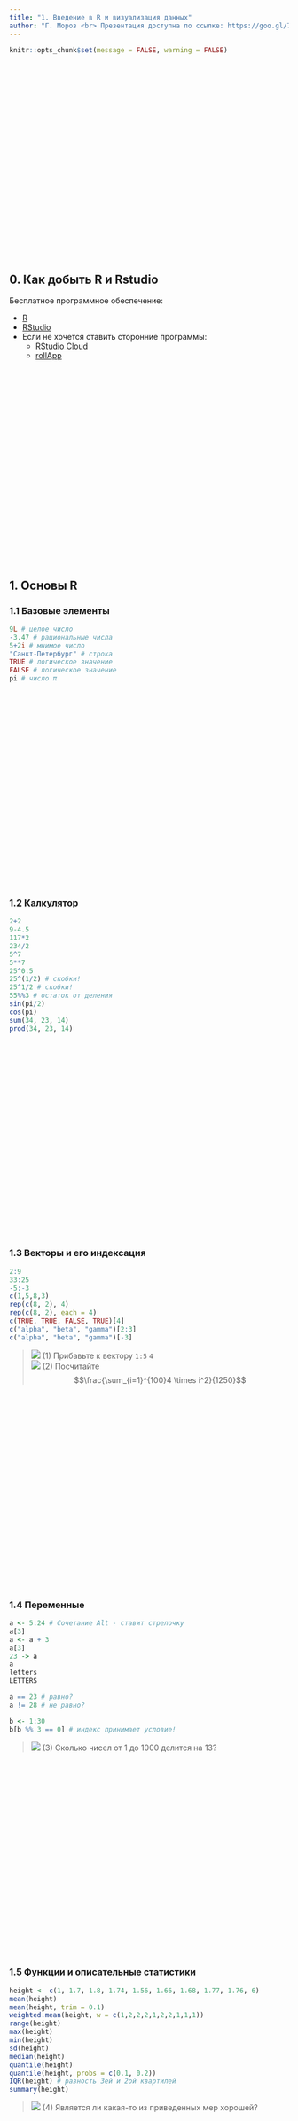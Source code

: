 ```yaml
---
title: "1. Введение в R и визуализация данных"
author: "Г. Мороз <br> Презентация доступна по ссылке: https://goo.gl/78y9br"
---
```


```r
knitr::opts_chunk$set(message = FALSE, warning = FALSE)
```

<style>
.parallax {
    /* The image used */
    background-image: url("1_logo.jpg");

    /* Set a specific height */
    min-height: 350px; 

    /* Create the parallax scrolling effect */
    background-attachment: fixed;
    background-position: center;
    background-repeat: no-repeat;
    background-size: auto;
}
</style>

<div class="parallax"></div>

## 0. Как добыть R и Rstudio

Бесплатное программное обеспечение:

* [R](https://cran.r-project.org/)
* [RStudio](https://www.rstudio.com/products/rstudio/download/#download)
* Если не хочется ставить сторонние программы:
    * [RStudio Cloud](https://rstudio.cloud/)
    * [rollApp](https://www.rollapp.com/app/rstudio)

<div class="parallax"></div>

## 1. Основы R
### 1.1 Базовые элементы
```r
9L # целое число
-3.47 # рациональные числа
5+2i # мнимое число
"Санкт-Петербург" # строка
TRUE # логическое значение
FALSE # логическое значение
pi # число π
```

<div class="parallax"></div>

### 1.2 Калкулятор
```r
2+2
9-4.5
117*2
234/2
5^7
5**7
25^0.5
25^(1/2) # скобки!
25^1/2 # скобки!
55%%3 # остаток от деления
sin(pi/2)
cos(pi)
sum(34, 23, 14)
prod(34, 23, 14)
```

<div class="parallax"></div>

### 1.3 Векторы и его индексация
```r
2:9
33:25
-5:-3
c(1,5,8,3)
rep(c(8, 2), 4)
rep(c(8, 2), each = 4)
c(TRUE, TRUE, FALSE, TRUE)[4]
c("alpha", "beta", "gamma")[2:3]
c("alpha", "beta", "gamma")[-3]
```

> ![](think.png) (1) Прибавьте к вектору `1:5` `4` <br>
> ![](think2.png) (2) Посчитайте $$\frac{\sum_{i=1}^{100}4 \times i^2}{1250}$$

<div class="parallax"></div>

### 1.4 Переменные
```r
a <- 5:24 # Сочетание Alt - ставит стрелочку
a[3]
a <- a + 3
a[3]
23 -> a
a
letters
LETTERS

a == 23 # равно?
a != 28 # не равно?

b <- 1:30
b[b %% 3 == 0] # индекс принимает условие!
```

> ![](think.png) (3) Сколько чисел от 1 до 1000 делится на 13?


<div class="parallax"></div>

### 1.5 Функции и описательные статистики
```r
height <- c(1, 1.7, 1.8, 1.74, 1.56, 1.66, 1.68, 1.77, 1.76, 6)
mean(height)
mean(height, trim = 0.1)
weighted.mean(height, w = c(1,2,2,2,1,2,2,1,1,1))
range(height)
max(height)
min(height)
sd(height)
median(height)
quantile(height)
quantile(height, probs = c(0.1, 0.2))
IQR(height) # разность 3ей и 2ой квартилей
summary(height)
```
> ![](think2.png) (4) Является ли какая-то из приведенных мер хорошей?

<div class="parallax"></div>

### 1.6 Датафрейм и его индексация
```r
df <- data.frame(name = c("a", "b", "c", "d", "f"),
           height = c(1.76, 1.56, 1.45, 1.94, 1.81),
           brown_hair = c(FALSE, TRUE, FALSE, TRUE, TRUE))
df
head(df)
tail(df)
summary(df)
df[1,]
df[,2]
```


<div class="parallax"></div>

### 1.7 Считывание файлов в R
```r
df <- read.table("путь к файлу")
df <- read.table("интернет ссылка")
df <- read.table(...) # разделитель: запятая
df <- read.table(..., sep = "\t") # разделитель: табуляция
df <- read.table(..., sep = ";") # разделитель: точка с запятой
```

<div class="parallax"></div>

### 1.8 Работа с пакетами
```r
installed.packages("ggplot2") #  установить пакет
library("ggplot2") #  включить пакет
```


<div class="parallax"></div>

## 2. Визуализация в R: `ggplot2`
### 2.1.1 Почему визуализация? Anscombe's quartet
В работе Anscombe, F. J. (1973). "Graphs in Statistical Analysis" представлены [следующие данные](https://goo.gl/KuuzYy):

```r
library(tidyverse)
quartet <- read.csv("https://goo.gl/KuuzYy")
quartet
```

```r
quartet %>% 
  group_by(dataset) %>% 
  summarise(mean_X = mean(x),
            mean_Y = mean(y),
            sd_X = sd(x),
            sd_Y = sd(y),
            cor = cor(x, y),
            n_obs = n()) %>% 
  select(-dataset) %>% 
  round(., 2)
```

```r
ggplot(data = quartet, aes(x, y))+
  geom_point()+
  geom_smooth(method = "lm", se = F)+
  facet_wrap(~dataset)+
  theme_bw()
```

### 2.1.2 Почему визуализация? Datasaurus
В раблоте [Matejka and Fitzmaurice (2017) "Same Stats, Different Graphs"](https://www.autodeskresearch.com/sites/default/files/SameStats-DifferentGraphs.pdf) представлены [следующие данные](https://goo.gl/gtaunr):

```r
datasaurus <- read_tsv("https://goo.gl/gtaunr")
datasaurus
datasaurus %>% 
  group_by(dataset) %>% 
  summarise(mean_X = mean(x),
            mean_Y = mean(y),
            sd_X = sd(x),
            sd_Y = sd(y),
            cor = cor(x, y),
            n_obs = n()) %>% 
  select(-dataset) %>% 
  round(., 1)
datasaurus %>% 
  ggplot(aes(x, y))+
  geom_point()+
  facet_wrap(~dataset)+
  theme_bw()
```

<div class="parallax"></div>

### 2.2 Data
Дальше все примеры будут приводится на основании результатов работы [Chi-kuk 2007](http://goo.gl/MKfSc6). В эксперименте проверялась связь акустических мер и результатов перцептивного восприятия сексуальной ориентации. Носителей кантонского диалекта китайского языка попросили послушать записи носителей кантонского диалекта и оценить ориентацию тех, кого они слушали. В датасете 14 носителей и следующие переменные:

* длительность [s] (_s.duration.ms_)
* длительность гласного (_vowel.duration.ms_)
* среднее значение частоты основного тона (_average.f0.Hz_)
* разброс значений частоты основного тона (_f0.range.Hz_)
* доля оценок как гомосексуала (_perceived.as.homo_)
* доля оценок как гетеросексуала (_perceived.as.hetero_)
* ориентация носителей (_orientation_)
* возраст носителей (_age_)

Скачиваем данные:
```r
homo <- read.csv("http://goo.gl/Zjr9aF")
homo
```

Предлагаю пробовать повторять все примеры с другим датасетом, представленным М. Даниэлем. Это данные из интервью с носителями одного из северных диалектов селения Устья. В датасете 62 носителя и следующие переменные:

* год рождения (_year_)
* пол (_gender_)
* количество консервативных употреблений (_cons_)
* количество инновационных употреблений (_inn_)
* количество всех употреблений (_total_)
 
```r
ustya <- read.csv("https://goo.gl/CP5wPG", sep = "\t")
ustya
```


<div class="parallax"></div>

### 2.3.1 Scaterplot

```r
ggplot(data = homo, aes(s.duration.ms, vowel.duration.ms)) +
  geom_point()
```

### 2.3.2 Scaterplot: цвет

```r
ggplot(data = homo, aes(s.duration.ms, vowel.duration.ms,
                        color = orientation)) +
  geom_point()
```

### 2.3.3 Scaterplot: форма

```r
ggplot(data = homo, aes(s.duration.ms, vowel.duration.ms,
                        shape = orientation)) +
  geom_point(color = "darkgreen")
```

### 2.3.4 Scaterplot: размер
```r
ggplot(data = homo, aes(s.duration.ms, vowel.duration.ms,
                        size = age)) +
  geom_point()
```

### 2.3.5 Scaterplot: текст

```r
levels(homo$orientation) <- c("⚣", "⚤")
ggplot(data = homo, aes(s.duration.ms, vowel.duration.ms,
                        label = orientation, fill = orientation)) +
  geom_label()
ggplot(data = homo, aes(s.duration.ms, vowel.duration.ms,
                        label = orientation, fill = orientation)) +
  geom_text()
#  Но для дальнейшей лекции имеет смысл вернуть обратно.
levels(homo$orientation) <- c("homo", "hetero")
```

### 2.3.6 Scaterplot: заголовки
```r
ggplot(data = homo, aes(s.duration.ms, vowel.duration.ms)) +
  geom_point()+
  labs(title = "length of [s] vs. length of vowels",
       subtitle = "based on 14 speakers of Cantonese",
       caption = "data from [Chi kuk 2007]")
```

### 2.3.7 Scaterplot: оси
```r
ggplot(data = homo, aes(s.duration.ms, vowel.duration.ms)) +
  geom_point()+
  xlab("duration of [s] in ms")+
  ylab("vowel duration in ms")
```

### 2.3.8 Scaterplot: rug
```r
ggplot(data = homo, aes(s.duration.ms, vowel.duration.ms, color = orientation)) +
  geom_point() +
  geom_rug()
```

### 2.3.9 Scaterplot: линии

```r
ggplot(data = homo, aes(s.duration.ms, vowel.duration.ms)) +
  geom_point() +
  geom_hline(yintercept = mean(homo$vowel.duration.ms))+
  geom_vline(xintercept = 60)
```

```r
ggplot(data = homo, aes(s.duration.ms, vowel.duration.ms)) +
  geom_point() +
  geom_hline(yintercept = 120, linetype = 2)+
  geom_vline(xintercept = 60, size = 5)
```

```r
ggplot(data = homo, aes(s.duration.ms, vowel.duration.ms)) +
  geom_point() +
  geom_hline(yintercept = 120, linetype = 4)+
  geom_vline(xintercept = 60, color = "blue")
```

### 2.3.10 Scaterplot: дополнительная аннотация
The function `annotate` adds geoms to a plot.
```r
ggplot(data = homo, aes(s.duration.ms, vowel.duration.ms)) +
  geom_point()+
  annotate(geom = "rect", xmin = 77, xmax = 79,
             ymin = 117, ymax = 122, fill = "red", alpha = 0.2) + 
  annotate(geom = "text", x = 78, y = 125,
             label = "Who is that?\n Outlier?")
```

<div class="parallax"></div>

### 2.4.1 Barplots

Существует две возможности:

* не аггрегированные данные
```r
head(homo[, c(1, 9)])
```

* аггрегированные данные
```r
head(homo[, c(1, 10)])
```

#### 2.4.1.1 Barplots:  неаггрегированые данные

```r
ggplot(data = homo, aes(orientation)) +
  geom_bar()
```

#### 2.4.1.2 Barplots:  аггрегированые данные

```r
ggplot(data = homo, aes(speaker, age)) +
  geom_col()
```

### 2.4.2 Barplots: цвет

```r
ggplot(data = homo, aes(speaker, age, fill = orientation)) +
  geom_bar(stat = "identity")
```
<div class="parallax"></div>

### 2.5.1 Ящики с усами (boxplot)
```r
ggplot(data = homo, aes(orientation, s.duration.ms)) +
  geom_boxplot()
```

### 2.5.2 Ящики с усами: точки
```r
ggplot(data = homo, aes(orientation, s.duration.ms)) +
  geom_boxplot()+
  geom_point()
```

### 2.5.3 Ящики с усами: jitter
```r
ggplot(data = homo, aes(orientation, s.duration.ms)) +
  geom_boxplot() +
  geom_jitter(width = 0.5)
```

### 2.5.4 Violinplot
```r
ggplot(data = homo, aes(orientation, s.duration.ms)) +
  geom_violin() +
  geom_jitter()
```

<div class="parallax"></div>

### 2.6.1 Гистограмма

```r
ggplot(data = homo, aes(s.duration.ms)) +
  geom_histogram()
```

Сколько нужно ячеек?

* [Sturgers 1926] _nclass.Sturges(adyghe$F1)_
* [Scott 1979] _nclass.scott(adyghe$F1)_
* [Freedman, Diaconis 1981] _nclass.FD(adyghe$F1)_

```r
ggplot(data = homo, aes(s.duration.ms)) +
  geom_histogram(bins = nclass.FD(homo$s.duration.ms))
```

### 2.6.2 Гистограмма: цвет

```r
ggplot(data = homo, aes(s.duration.ms)) +
  geom_histogram(fill = "lightblue")
```

<div class="parallax"></div>

### 2.7.1 График плотности

```r
ggplot(data = homo, aes(s.duration.ms)) +
  geom_density()
```

### 2.7.2 График плотности: цвет

```r
ggplot(data = homo, aes(s.duration.ms)) +
  geom_density(fill = "lightblue")
```

### 2.7.3 График плотности: несколько графиков

```r
ggplot(data = homo, aes(s.duration.ms, fill = orientation)) +
  geom_density()
```

```r
ggplot(data = homo, aes(s.duration.ms, fill = orientation)) +
  geom_density(alpha = 0.2)
```

### 2.7.4 Joy plot
```r
library(ggjoy)
ggplot(data = homo, aes(s.duration.ms, orientation)) +
  geom_joy()
```

```r
ggplot(data = homo, aes(s.duration.ms, orientation, fill = orientation)) +
  geom_joy()
```

<div class="parallax"></div>

### 2.8.1 Facets: `facet_wrap()`
```r
ggplot(data = homo, aes(speaker, s.duration.ms))+
  geom_point() + 
  facet_wrap(~orientation)
```

```r
ggplot(data = homo, aes(speaker, s.duration.ms))+
  geom_point() + 
  facet_wrap(~orientation, scales = "free")
```

```r
ggplot(data = homo, aes(speaker, s.duration.ms))+
  geom_point() + 
  facet_wrap(~orientation, scales = "free_x")
```

### 2.8.2 Facets: `facet_grid()`
```r
homo$older_then_28 <- ifelse(homo$age > 28, "older", "younger")
ggplot(data = homo, aes(speaker, s.duration.ms))+
  geom_point() + 
  facet_wrap(older_then_28~orientation, scales = "free_x")
```

```r
ggplot(data = homo, aes(speaker, s.duration.ms))+
  geom_point() + 
  facet_grid(older_then_28~orientation, scales = "free_x")
```

```r
ggplot(data = homo, aes(speaker, s.duration.ms))+
  geom_point() + 
  facet_grid(older_then_28~orientation, scales = "free_x", margins = TRUE)
```

```r
ggplot(data = homo, aes(speaker, s.duration.ms))+
  # Можно добавить geom без групирующей переменной!
  geom_point(data = homo[,-9], aes(speaker, s.duration.ms), color = "grey") + 
  geom_point() + 
  facet_wrap(~orientation)+
  theme_bw()
```

<div class="parallax"></div>